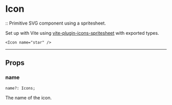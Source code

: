 
<ViewOnGithub href="https://github.com/geoctrl/tonylefler-web/blob/main/app/common/icon/icon.tsx" />

# Icon

:: Primitive SVG component using a spritesheet.

Set up with Vite using
[vite-plugin-icons-spritesheet](https://github.com/forge42dev/vite-plugin-icons-spritesheet)
with exported types.

<Icon name="star" />

```tsx
<Icon name="star" />
```

---

## Props

### name

```
name?: Icons;
```

The name of the icon.
